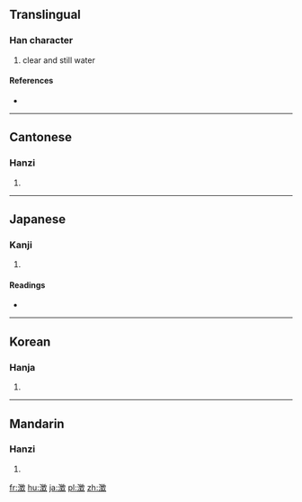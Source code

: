 ==Translingual==

===Han character===
{{Han char|rn=85|rad=水|as=12|sn=15|four=38140|canj=EUGK|ids=⿰氵⿰⿳山一王攵}}

# clear and still water

====References====
* {{Han ref|kx=0651.220|dkj=18313|dj=1061.250|hdz=31742.030|uh=6F82|ud=28546|bh=E64A|bd=58954}}

----

==Cantonese==

===Hanzi===
{{yue-hanzi|jyut=|y=ching4}}

# {{defn|lang=yue|sort=水12}}

----

==Japanese==

===Kanji===
{{ja-kanji|grade=|rs=水12}}

# {{defn|lang=ja|sort=水12}}

====Readings====
* {{ja-readings|on=[[ちょう]] (chō)|kun=[[すむ]] (sumu)}}

----

==Korean==

===Hanja===
{{ko-hanja|hangeul=징|eumhun=|rv=jing|mr=ching|y=cing}}

# {{defn|lang=ko|sort=水12}}

----

==Mandarin==

===Hanzi===
{{cmn-hanzi|pin=[[chéng]] ([[cheng2]])|wg=ch'eng<sup>2</sup>}}

# {{defn|lang=cmn|sort=水12}}

[[fr:澂]]
[[hu:澂]]
[[ja:澂]]
[[pl:澂]]
[[zh:澂]]